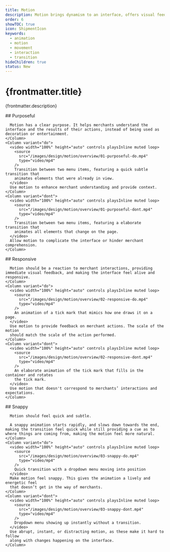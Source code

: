 ```yaml
---
title: Motion
description: Motion brings dynamism to an interface, offers visual feedback, and aids merchants understanding the outcomes of their actions.
order: 6
showTOC: true
icon: ShipmentIcon
keywords:
  - animation
  - motion
  - movement
  - interaction
  - transition
hideChildren: true
status: New
---
```


# {frontmatter.title}

<Lede>{frontmatter.description}</Lede>

<Subnav />

<Section>
  <Row>
    <Column>
      ## Purposeful

      Motion has a clear purpose. It helps merchants understand the interface and the results of their actions, instead of being used as decoration or entertainment.
    </Column>
    <Column variant="do">
      <video width="100%" height="auto" controls playsInline muted loop>
        <source
          src="/images/design/motion/overview/01-purposeful-do.mp4"
          type="video/mp4"
        />
        Transition between two menu items, featuring a quick subtle transition that
        animates elements that were already in view.
      </video>
      Use motion to enhance merchant understanding and provide context.
    </Column>
    <Column variant="dont">
      <video width="100%" height="auto" controls playsInline muted loop>
        <source
          src="/images/design/motion/overview/01-purposeful-dont.mp4"
          type="video/mp4"
        />
        Transition between two menu items, featuring a elaborate transition that
        animates all elements that change on the page.
      </video>
      Allow motion to complicate the interface or hinder merchant comprehension.
    </Column>

  </Row>
</Section>

<Section>
  <Row>
    <Column>
      ## Responsive

      Motion should be a reaction to merchant interactions, providing immediate visual feedback, and making the interface feel alive and responsive.
    </Column>
    <Column variant="do">
      <video width="100%" height="auto" controls playsInline muted loop>
        <source
          src="/images/design/motion/overview/02-responsive-do.mp4"
          type="video/mp4"
        />
        An animation of a tick mark that mimics how one draws it on a page.
      </video>
      Use motion to provide feedback on merchant actions. The scale of the motion
      should match the scale of the action performed.
    </Column>
    <Column variant="dont">
      <video width="100%" height="auto" controls playsInline muted loop>
        <source
          src="/images/design/motion/overview/02-responsive-dont.mp4"
          type="video/mp4"
        />
        An elaborate animation of the tick mark that fills in the container and rotates
        the tick mark.
      </video>
      Use motion that doesn't correspond to merchants’ interactions and expectations.
    </Column>

  </Row>
</Section>

<Section>
  <Row>
    <Column>
      ## Snappy

      Motion should feel quick and subtle.

      A snappy animation starts rapidly, and slows down towards the end, making the transition feel quick while still providing a cue as to where things are coming from, making the motion feel more natural.
    </Column>
    <Column variant="do">
      <video width="100%" height="auto" controls playsInline muted loop>
        <source
          src="/images/design/motion/overview/03-snappy-do.mp4"
          type="video/mp4"
        />
        Quick transition with a dropdown menu moving into position
      </video>
      Make motion feel snappy. This gives the animation a lively and energetic feel
      that doesn’t get in the way of merchants.
    </Column>
    <Column variant="dont">
      <video width="100%" height="auto" controls playsInline muted loop>
        <source
          src="/images/design/motion/overview/03-snappy-dont.mp4"
          type="video/mp4"
        />
        Dropdown menu showing up instantly without a transition.
      </video>
      Use abrupt, instant, or distracting motion, as these make it hard to follow
      along with changes happening on the interface.
    </Column>

  </Row>
</Section>
